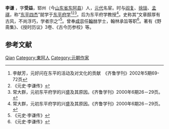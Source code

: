 {{Otheruses|李谦}}
'''李谦''' {{BD|1232年||1310年|catIdx=L李}}，字'''受益'''，郓州（今[[山东省|山东省]][[东阿县|东阿县]]）人，[[元代|元代]]名宦。时与[[阎复|阎复]]、[[徐琰_(作家)|徐琰]]、[[孟祺|孟祺]]，称“[[东平四杰|东平四杰]]”就学于[[东平府学|东平府学]]<ref name=qilu>李献芳，元好问在东平的活动及对文化的贡献　《齐鲁学刊》2002年5期69-72页</ref><ref name=shi>《元史‧李谦传》</ref><ref name=chang>常大群，元初东平府学的兴盛及其原因。《齐鲁学刊》2000年6期26－29页。</ref>。后为东平府学教授<ref name=chang>常大群，元初东平府学的兴盛及其原因。《齐鲁学刊》2000年6期26－29页。</ref>。史称其“文章醇厚有古风，不尚浮巧，学者宗之”<ref name=shi>《元史‧李谦传》</ref>。曾奉[[元成宗|成宗]]任[[翰林|翰林]]学士，翰林承旨等职<ref name=shi>《元史‧李谦传》</ref>。著有《野斋集》、《授时历议》3卷、《古今历参校》等。

== 参考文献 ==
{{reflist}}
{{Authority control}}
{{DEFAULTSORT:Li李}}
[[Category:李姓|Qian]]
[[Category:東阿人|Category:東阿人]]
[[Category:元朝作家|Category:元朝作家]]

{{元朝人物小作品}}